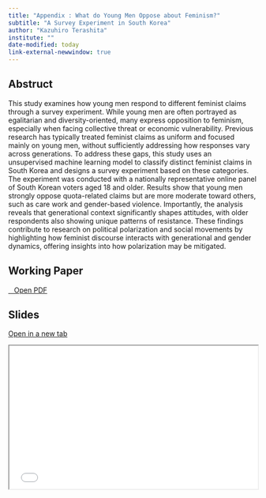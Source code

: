 ```yaml
---
title: "Appendix : What do Young Men Oppose about Feminism?"
subtitle: "A Survey Experiment in South Korea"
author: "Kazuhiro Terashita"
institute: ""
date-modified: today
link-external-newwindow: true
---
```


## Abstruct

This study examines how young men respond to different feminist claims through a survey experiment. While young men are often portrayed as egalitarian and diversity-oriented, many express opposition to feminism, especially when facing collective threat or economic vulnerability. Previous research has typically treated feminist claims as uniform and focused mainly on young men, without sufficiently addressing how responses vary across generations. To address these gaps, this study uses an unsupervised machine learning model to classify distinct feminist claims in South Korea and designs a survey experiment based on these categories. The experiment was conducted with a nationally representative online panel of South Korean voters aged 18 and older. Results show that young men strongly oppose quota-related claims but are more moderate toward others, such as care work and gender-based violence. Importantly, the analysis reveals that generational context significantly shapes attitudes, with older respondents also showing unique patterns of resistance. These findings contribute to research on political polarization and social movements by highlighting how feminist discourse interacts with generational and gender dynamics, offering insights into how polarization may be mitigated. 

## Working Paper

<a href="Paper/paper.pdf" class="btn btn-primary btn-sm" target="_blank" role="button"><i class="bi bi-window"></i>   Open PDF</a>

## Slides

<a href="Slides/slide.html" class="btn btn-primary btn-sm" target="_blank" role="button"><i class="bi bi-window"></i> Open in a new tab</a>

```{=html}
<iframe class="slide-deck" src="Slides/slide.html" width="100%" style="aspect-ratio: 16 / 9.2;"></iframe>
```

<!--

## Regression Table

### Liner Regression and Matching

```R
#| echo: false
#| output: asis

pacman::p_load(tidyverse, 
               marginaleffects,
               summarytools,
               modelsummary,
               mediation,
               ggpubr, gt, kableExtra)


att_df <- readRDS("ResultData/att_df.rds")

new.names <- c("(Intercept)" = "(Intercept)",
               mv_dm = "Past Movement",
               welfare_b_rate = "Welfare-related Budget",
               laborforce_rate_mean = "Women's Laborforce",
               Marriages_rate_mean = "Marriages Rate",
               Fertility_mean = "Fertility Rate",
               Female_rate_mean = "Female Members",
               Prog_rate_mean = "Progressive Members")

modelsummary(att_df, output = "gt",
             coef_map = new.names,
             estimate  = c("{estimate}{stars}"),
             gof_map   = c("nobs", "r.squared", "adj.r.squared"),
             note      = "note: 0 < ‘***’ 0.001 ‘**’ 0.01 ‘*’ 0.05 ‘+’ 0.1 ‘ ’ 1. \r (a) is non replacement, (b),(c) are matching with replacement")|>
  tab_options(
    container.overflow.x = TRUE
  )


```


### Causal Mediation Analysis

```R
#| echo: false
#| output: asis


model.m <- readRDS("ResultData/model.m.rds")
model.y <- readRDS("ResultData/model.y.rds")

set.seed(125)

m.out_1 <- suppressMessages( #これしないとメッセージが入る
  mediate(model.m, model.y, 
                   boot=TRUE,sims=100, 
                   treat="mv_dm", 
                   mediator="Female_rate_mean")
  )

m.out_1_df <- data.frame(
         Effects = c("ACME", "ADE", "Total Effect"),
         Estimate = c(m.out_1$d0, m.out_1$z0, m.out_1$tau.coef),
         Lower = c(m.out_1$d0.ci[1], m.out_1$z0.ci[1], m.out_1$tau.ci[1]),
         Upper = c(m.out_1$d0.ci[2], m.out_1$z0.ci[2], m.out_1$tau.ci[2]))|>
  mutate(Sig = if_else(Lower * Upper > 0, "Significant", "Insignificant"))

m.out_1_df |>
  gt() |>
    fmt_number(decimals = 3)

```



## Sensitivity Analysis

Causal mediation analysis relies on the sequential ignorability assumption, which cannot be directly tested with observed data. This assumption implies that treatment is negligible if there are observed pretreatment confounders, and mediators are negligible if there are observed treatment and observed pretreatment covariates.

For test such a key identification assumption, we can perform a sensitivity analysis. I use `mediation` package and probe the plausibility of this assumption.



```R
#| echo: false
#| output: asis

sens.out <- medsens(m.out_1, rho.by = 0.1, effect.type = "indirect",sims = 100)

plot(sens.out, sens.par = "rho", main = "Anxiety", ylim = c(-0.2, 0.2))

plot(sens.out, sens.par = "R2", r.type = "total", sign.prod = "positive")

plot(sens.out, sens.par = "R2", r.type = "total", sign.prod = "negative")

```

-->